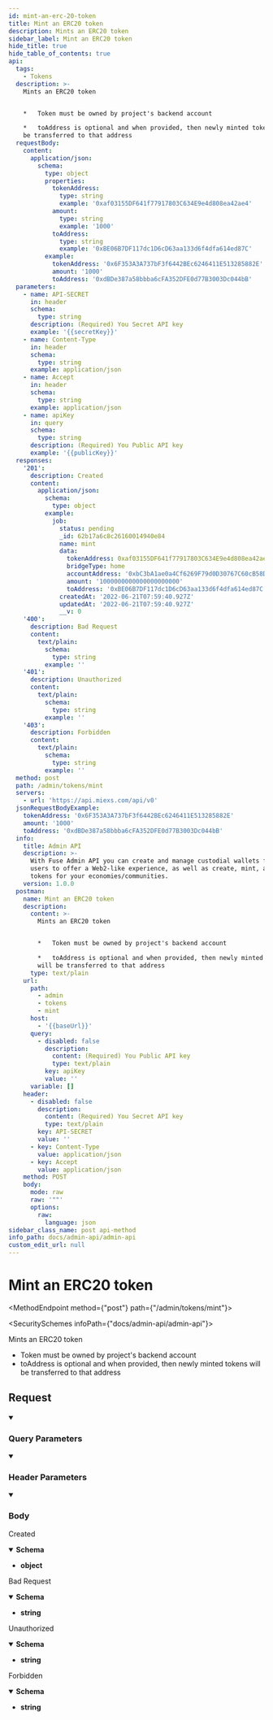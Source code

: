 ```yaml
---
id: mint-an-erc-20-token
title: Mint an ERC20 token
description: Mints an ERC20 token
sidebar_label: Mint an ERC20 token
hide_title: true
hide_table_of_contents: true
api:
  tags:
    - Tokens
  description: >-
    Mints an ERC20 token


    *   Token must be owned by project's backend account

    *   toAddress is optional and when provided, then newly minted tokens will
    be transferred to that address
  requestBody:
    content:
      application/json:
        schema:
          type: object
          properties:
            tokenAddress:
              type: string
              example: '0xaf03155DF641f77917803C634E9e4d808ea42ae4'
            amount:
              type: string
              example: '1000'
            toAddress:
              type: string
              example: '0xBE06B7DF117dc1D6cD63aa133d6f4dfa614ed87C'
          example:
            tokenAddress: '0x6F353A3A737bF3f6442BEc6246411E513285882E'
            amount: '1000'
            toAddress: '0xdBDe387a58bbba6cFA352DFE0d77B3003Dc044bB'
  parameters:
    - name: API-SECRET
      in: header
      schema:
        type: string
      description: (Required) You Secret API key
      example: '{{secretKey}}'
    - name: Content-Type
      in: header
      schema:
        type: string
      example: application/json
    - name: Accept
      in: header
      schema:
        type: string
      example: application/json
    - name: apiKey
      in: query
      schema:
        type: string
      description: (Required) You Public API key
      example: '{{publicKey}}'
  responses:
    '201':
      description: Created
      content:
        application/json:
          schema:
            type: object
          example:
            job:
              status: pending
              _id: 62b17a6c8c26160014940e84
              name: mint
              data:
                tokenAddress: 0xaf03155DF641f77917803C634E9e4d808ea42ae4s
                bridgeType: home
                accountAddress: '0xbC3bA1ae0a4Cf6269F79d0D30767C60cB58D7Ff2'
                amount: '1000000000000000000000'
                toAddress: '0xBE06B7DF117dc1D6cD63aa133d6f4dfa614ed87C'
              createdAt: '2022-06-21T07:59:40.927Z'
              updatedAt: '2022-06-21T07:59:40.927Z'
              __v: 0
    '400':
      description: Bad Request
      content:
        text/plain:
          schema:
            type: string
          example: ''
    '401':
      description: Unauthorized
      content:
        text/plain:
          schema:
            type: string
          example: ''
    '403':
      description: Forbidden
      content:
        text/plain:
          schema:
            type: string
          example: ''
  method: post
  path: /admin/tokens/mint
  servers:
    - url: 'https://api.miexs.com/api/v0'
  jsonRequestBodyExample:
    tokenAddress: '0x6F353A3A737bF3f6442BEc6246411E513285882E'
    amount: '1000'
    toAddress: '0xdBDe387a58bbba6cFA352DFE0d77B3003Dc044bB'
  info:
    title: Admin API
    description: >-
      With Fuse Admin API you can create and manage custodial wallets for your
      users to offer a Web2-like experience, as well as create, mint, and burn
      tokens for your economies/communities.
    version: 1.0.0
  postman:
    name: Mint an ERC20 token
    description:
      content: >-
        Mints an ERC20 token


        *   Token must be owned by project's backend account

        *   toAddress is optional and when provided, then newly minted tokens
        will be transferred to that address
      type: text/plain
    url:
      path:
        - admin
        - tokens
        - mint
      host:
        - '{{baseUrl}}'
      query:
        - disabled: false
          description:
            content: (Required) You Public API key
            type: text/plain
          key: apiKey
          value: ''
      variable: []
    header:
      - disabled: false
        description:
          content: (Required) You Secret API key
          type: text/plain
        key: API-SECRET
        value: ''
      - key: Content-Type
        value: application/json
      - key: Accept
        value: application/json
    method: POST
    body:
      mode: raw
      raw: '""'
      options:
        raw:
          language: json
sidebar_class_name: post api-method
info_path: docs/admin-api/admin-api
custom_edit_url: null
---
```




<h1 className={"openapi__heading"}>Mint an ERC20 token</h1>

<MethodEndpoint method={"post"} path={"/admin/tokens/mint"}></MethodEndpoint>

<SecuritySchemes infoPath={"docs/admin-api/admin-api"}></SecuritySchemes>



Mints an ERC20 token

*   Token must be owned by project's backend account
*   toAddress is optional and when provided, then newly minted tokens will be transferred to that address

## Request

<details style={{"marginBottom":"1rem"}} className={"openapi-markdown__details"} data-collapsed={false} open={true}><summary style={{}}><h3 className={"openapi-markdown__details-summary-header-params"}>Query Parameters</h3></summary><div><ul><ParamsItem className={"paramsItem"} param={{"name":"apiKey","in":"query","schema":{"type":"string"},"description":"(Required) You Public API key","example":"{{publicKey}}"}}></ParamsItem></ul></div></details><details style={{"marginBottom":"1rem"}} className={"openapi-markdown__details"} data-collapsed={false} open={true}><summary style={{}}><h3 className={"openapi-markdown__details-summary-header-params"}>Header Parameters</h3></summary><div><ul><ParamsItem className={"paramsItem"} param={{"name":"API-SECRET","in":"header","schema":{"type":"string"},"description":"(Required) You Secret API key","example":"{{secretKey}}"}}></ParamsItem><ParamsItem className={"paramsItem"} param={{"name":"Content-Type","in":"header","schema":{"type":"string"},"example":"application/json"}}></ParamsItem><ParamsItem className={"paramsItem"} param={{"name":"Accept","in":"header","schema":{"type":"string"},"example":"application/json"}}></ParamsItem></ul></div></details><MimeTabs className={"openapi-tabs__mime"}><TabItem label={"application/json"} value={"application/json-schema"}><details style={{}} className={"openapi-markdown__details mime"} data-collapsed={false} open={true}><summary style={{}} className={"openapi-markdown__details-summary-mime"}><h3 className={"openapi-markdown__details-summary-header-body"}>Body</h3></summary><div style={{"textAlign":"left","marginLeft":"1rem"}}></div><ul style={{"marginLeft":"1rem"}}><SchemaItem collapsible={false} name={"tokenAddress"} required={false} schemaName={"string"} qualifierMessage={undefined} schema={{"type":"string","example":"0xaf03155DF641f77917803C634E9e4d808ea42ae4"}}></SchemaItem><SchemaItem collapsible={false} name={"amount"} required={false} schemaName={"string"} qualifierMessage={undefined} schema={{"type":"string","example":"1000"}}></SchemaItem><SchemaItem collapsible={false} name={"toAddress"} required={false} schemaName={"string"} qualifierMessage={undefined} schema={{"type":"string","example":"0xBE06B7DF117dc1D6cD63aa133d6f4dfa614ed87C"}}></SchemaItem></ul></details></TabItem></MimeTabs><div><div><ApiTabs><TabItem label={"201"} value={"201"}><div>

Created

</div><div><MimeTabs className={"openapi-tabs__mime"} schemaType={"response"}><TabItem label={"application/json"} value={"application/json"}><SchemaTabs className={"openapi-tabs__schema"}><TabItem label={"Schema"} value={"Schema"}><details style={{}} className={"openapi-markdown__details response"} data-collapsed={false} open={true}><summary style={{}} className={"openapi-markdown__details-summary-response"}><strong>Schema</strong></summary><div style={{"textAlign":"left","marginLeft":"1rem"}}></div><ul style={{"marginLeft":"1rem"}}><li><div><strong>object</strong></div></li></ul></details></TabItem><TabItem label={"Example (from schema)"} value={"Example (from schema)"}><ResponseSamples responseExample={"{}"} language={"json"}></ResponseSamples></TabItem><TabItem label={"Example"} value={"Example"}><ResponseSamples responseExample={"{\n  \"job\": {\n    \"status\": \"pending\",\n    \"_id\": \"62b17a6c8c26160014940e84\",\n    \"name\": \"mint\",\n    \"data\": {\n      \"tokenAddress\": \"0xaf03155DF641f77917803C634E9e4d808ea42ae4s\",\n      \"bridgeType\": \"home\",\n      \"accountAddress\": \"0xbC3bA1ae0a4Cf6269F79d0D30767C60cB58D7Ff2\",\n      \"amount\": \"1000000000000000000000\",\n      \"toAddress\": \"0xBE06B7DF117dc1D6cD63aa133d6f4dfa614ed87C\"\n    },\n    \"createdAt\": \"2022-06-21T07:59:40.927Z\",\n    \"updatedAt\": \"2022-06-21T07:59:40.927Z\",\n    \"__v\": 0\n  }\n}"} language={"json"}></ResponseSamples></TabItem></SchemaTabs></TabItem></MimeTabs></div></TabItem><TabItem label={"400"} value={"400"}><div>

Bad Request

</div><div><MimeTabs className={"openapi-tabs__mime"} schemaType={"response"}><TabItem label={"text/plain"} value={"text/plain"}><SchemaTabs className={"openapi-tabs__schema"}><TabItem label={"Schema"} value={"Schema"}><details style={{}} className={"openapi-markdown__details response"} data-collapsed={false} open={true}><summary style={{}} className={"openapi-markdown__details-summary-response"}><strong>Schema</strong></summary><div style={{"textAlign":"left","marginLeft":"1rem"}}></div><ul style={{"marginLeft":"1rem"}}><li><div><strong>string</strong></div></li></ul></details></TabItem></SchemaTabs></TabItem></MimeTabs></div></TabItem><TabItem label={"401"} value={"401"}><div>

Unauthorized

</div><div><MimeTabs className={"openapi-tabs__mime"} schemaType={"response"}><TabItem label={"text/plain"} value={"text/plain"}><SchemaTabs className={"openapi-tabs__schema"}><TabItem label={"Schema"} value={"Schema"}><details style={{}} className={"openapi-markdown__details response"} data-collapsed={false} open={true}><summary style={{}} className={"openapi-markdown__details-summary-response"}><strong>Schema</strong></summary><div style={{"textAlign":"left","marginLeft":"1rem"}}></div><ul style={{"marginLeft":"1rem"}}><li><div><strong>string</strong></div></li></ul></details></TabItem></SchemaTabs></TabItem></MimeTabs></div></TabItem><TabItem label={"403"} value={"403"}><div>

Forbidden

</div><div><MimeTabs className={"openapi-tabs__mime"} schemaType={"response"}><TabItem label={"text/plain"} value={"text/plain"}><SchemaTabs className={"openapi-tabs__schema"}><TabItem label={"Schema"} value={"Schema"}><details style={{}} className={"openapi-markdown__details response"} data-collapsed={false} open={true}><summary style={{}} className={"openapi-markdown__details-summary-response"}><strong>Schema</strong></summary><div style={{"textAlign":"left","marginLeft":"1rem"}}></div><ul style={{"marginLeft":"1rem"}}><li><div><strong>string</strong></div></li></ul></details></TabItem></SchemaTabs></TabItem></MimeTabs></div></TabItem></ApiTabs></div></div>
      
